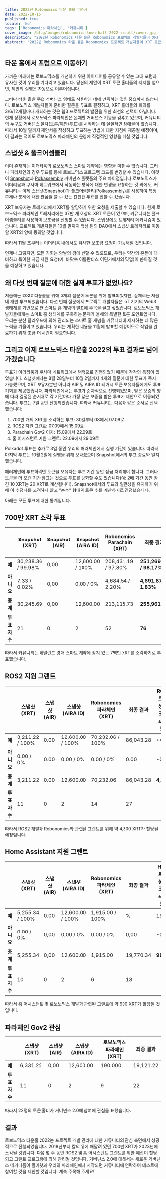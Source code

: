 ```yaml
---
title: 2022년 Robonomics 타운 홀을 따라서
date: 2022-10-15
published: true
locale: 'ko'
tags: ['Robonomics 파라체인', '커뮤니티']
cover_image: /blog/images/robonomics-town-hall-2022-result/cover.jpg
description: "2022년 Robonomics 타운 홀은 Robonomics 프로젝트 개발자들이 XRT 토큰 홀더 DAO를 위한 현재 사용 가능한 거버넌스 도구를 시험해 본 행사였습니다. 이제 프로젝트는 이더리움의 XRT 토큰 홀더를 투표할 수 있으며, 핵심적으로 Polkadot 생태계에서 거버넌스 관리 도구를 갖추고 있습니다."
abstract: "2022년 Robonomics 타운 홀은 Robonomics 프로젝트 개발자들이 XRT 토큰 홀더 DAO를 위한 현재 사용 가능한 거버넌스 도구를 시험해 본 행사였습니다. 이제 프로젝트는 이더리움의 XRT 토큰 홀더를 투표할 수 있으며, 핵심적으로 Polkadot 생태계에서 거버넌스 관리 도구를 갖추고 있습니다."
---
```


## 타운 홀에서 포럼으로 이동하기

가까운 미래에는 로보노믹스를 개선하기 위한 아이디어를 공유할 수 있는 고대 포럼과 유사한 것이 우리를 기다리고 있습니다. 당신의 제안이 XRT 토큰 홀더들의 지지를 얻으면, 제안의 실행은 자동으로 이루어집니다.

그러나 타운 홀을 주요 거버넌스 형태로 사용하는 데에 만족하는 것은 중요하지 않습니다. 로보노믹스 개발자들이 준비한 질문을 투표로 결정하고, XRT 홀더들의 회의를 3/6/12개월마다 개최하는 것은 웹3 프로젝트의 발전을 위한 최선의 선택이 아닙니다. 현재 상황에서 로보노믹스 파라체인은 온체인 거버넌스 기능을 갖추고 있으며, 커뮤니티의 누구도 거버넌스 절차(토론/제안/투표)를 시작하는 데 실질적인 장애물이 없습니다. 따라서 10월 말까지 제안서를 작성하고 투표하는 방법에 대한 지침이 제공될 예정이며, 이 결과는 적어도 로보노믹스 파라체인의 운영에 직접적인 영향을 미칠 것입니다.

## 스냅샷 & 폴크어셈블리

이미 존재하는 이더리움의 로보노믹스 스마트 계약에는 영향을 미칠 수 없습니다. 그러나 파라체인의 경우 투표를 통해 로보노믹스 프로그램 코드를 변경할 수 있습니다. 이것이 [Snapshot](https://snapshot.org/#/developers.robonomics.eth)과 [Polkassembly](https://robonomics.polkassembly.io/) 거버넌스 플랫폼의 주요 차이점입니다.로보노믹스가 이더리움과 쿠사마 네트워크에서 작동하는 방식에 대한 변경을 요청하는 것 외에도, 커뮤니티는 이제 스냅샷(Snapshot)과 폴크어셈블리(Polkassembly)를 사용하여 특정 주제나 문제에 대한 관심을 끌 수 있는 간단한 투표를 만들 수 있습니다.

XRT 보유자는 트레저리에서 XRT를 할당하기 위한 요청을 제출할 수 있습니다. 현재 로보노믹스 파라체인 트레저리에는 37만 개 이상의 XRT 토큰이 있으며, 커뮤니티는 폴크어셈블리를 사용하여 보조금을 신청할 수 있습니다. 스냅샷에도 트레저리 메커니즘이 있습니다. 프로젝트 개발자들은 10월 말까지 핵심 팀의 DAO에서 스냅샷 트레저리로 이동할 XRT의 양에 동의할 것입니다.

따라서 11월 초부터는 이더리움 내에서도 유사한 보조금 요청이 가능해질 것입니다.

언제나 그렇지만, 모든 기회는 양날의 검에 변할 수 있으므로, 우리는 약간의 혼돈에 대비하고 특이한 자금 지원 요청(예: 바닷속 아틀란티스 어딘가에서의 밋업)이 쏟아질 것을 예상하고 있습니다.

## 왜 다섯 번째 질문에 대한 실제 투표가 없었나요?

처음에는 2022 타운홀을 위해 5개의 질문이 토론을 위해 발표되었지만, 실제로는 처음 네 개만 투표되었습니다. 다섯 번째 질문에서 프로젝트 개발자들은 IoT 기기의 Web3 생태계를 기반으로 한 스마트 홈 개념의 발표에 주목을 끌고 싶었습니다. 로보노믹스 개발자들에게는 스마트 홈 생태계를 구축하는 문제가 올해의 특별한 토론 포인트입니다. 우리는 분산 클라우드에 의해 관리되는 스마트 홈 개념을 커뮤니티에 제시하는 데 많은 노력을 기울이고 있습니다. 우리는 계획한 내용을 11월에 발표할 예정이므로 작업을 완료하기 위해 조금 더 시간이 필요합니다.

## 그리고 이제 로보노믹스 타운홀 2022의 투표 결과로 넘어가겠습니다

투표가 이더리움과 쿠사마 네트워크에서 병행으로 진행되었기 때문에 각각의 특징이 있었습니다. 스냅샷에서는 8월 28일부터 10월 2일까지 4개의 질문에 대한 투표가 즉시 가능했으며, XRT 보유자뿐만 아니라 AIR 및 AIRA ID 레거시 토큰 보유자들에게도 투표 기회를 제공했습니다. 파라체인에서는 투표가 순차적으로 진행되었으며, 받은 보증의 양에 따라 결정된 순서대로 각 기간마다 가장 많은 보증을 받은 투표가 제안으로 이동되었습니다. 투표는 7일 동안 진행되었습니다. 따라서 커뮤니티는 다음과 같은 순서로 선택했습니다:

1. 700만 개의 XRT를 소각하는 투표: 30일부터.08에서 07.09로
2. ROS2 지원 그랜트: 07.09에서 15.09로
3. Parachain Gov2 이자: 15.09에서 22.09로
4. 홈 어시스턴트 지원 그랜트: 22.09에서 29.09로

Polkadot 투표는 추가로 3일 동안 우리의 패러체인에서 실행 기간이 있습니다. 따라서 마지막 투표는 10월 2일에 실행을 위해 보내졌으며 Snapshot에서의 투표 종료와 일치했습니다.

패러체인에 투표하려면 토큰을 보유자는 투표 기간 동안 잠금 처리해야 합니다. 그러나 토큰을 더 오랜 기간 잠그는 것으로 투표를 강화할 수도 있습니다(예: 2배 기간 동안 잠긴 10 XRT는 20 XRT로 계산됩니다). Snapshot에서의 투표와 일관성을 유지하기 위해 이 수정자를 고려하지 않고 "순수" 형태의 토큰 수를 계산하기로 결정했습니다.

아래는 모든 투표에 대한 통계입니다.

## 700만 XRT 소각 투표

<div class="big-table">

  |                        | Snapshot (XRT)     | Snapshot (AIR) | Snapshot (AIRA ID) | Robonomics Parachain (XRT) | 최종 결과                | 유통 공급 대비 투표율 (1,637,942 XRT) |
  |------------------------|--------------------|----------------|--------------------|----------------------------|--------------------------|---------------------------------------------------|                                             
  | **예**                 | 30,238.36 / 99.98% | 0,00           | 12,600.00 / 100%   | 208,431.19 / 97.80%        | **251,269.55 / 98.17%**  | 15.34%                                            |
  | **아니요**             | 7.33 / 0.02%       | 0,00           | 0,00 / 0%          | 4,684.54 / 2.20%           | **4,691.87 / 1.83%**     | 0.29%                                             |
  | **총계**               | 30,245.69          | 0,00           | 12,600.00          | 213,115.73                 | **255,961.42**           | 15.63%                                            |
  | **투표자 수**   |21 | 0 | 2 | 52 | **76** | |

</div>

따라서 커뮤니티는 네덜란드 경매 스마트 계약에 잠겨 있는 7백만 XRT를 소각하기로 투표했습니다.

## ROS2 지원 그랜트

<div class="big-table">

| | 스냅샷(XRT) | 스냅샷(AIR) | 스냅샷(AIRA ID) | Robonomics 파라체인(XRT) | 최종 결과 | ROS2 그랜트 예산(찬성/반대 투표 XRT = ± 20 그랜트 XRT) |
|------------------------|--------------------|----------------|--------------------|----------------------------|----------------------|-----------------------------------------------------------| 
| **예** | 3,211.22 / 100% | 0.00 | 12,600.00 / 100% | 70,232.06 / 100% | 86,043.28 | +4,302.16 |
| **아니요** | 0.00 / 0% | 0.00 | 0.00 / 0% | 0.00 / 0% | 0.00 | -0.00 |
| **총계** | 3,211.22 | 0.00 | 12,600.00 | 70,232.06 | 86,043.28 | **4,302.16** |
| **투표자 수** | 11 | 0 | 2 | 14 | 27 | |

</div>

따라서 ROS2 개발과 Robonomics와 관련된 그랜트를 위해 약 4,300 XRT가 할당될 예정입니다.

## Home Assistant 지원 그랜트

<div class="big-table">

| | 스냅샷(XRT) | 스냅샷(AIR) | 스냅샷(AIRA ID) | Robonomics 파라체인(XRT) | 최종 결과 | Hass 그랜트 예산(찬성/반대 투표 XRT = ± 20 그랜트 XRT) |
|------------------------|--------------------|----------------|--------------------|----------------------------|----------------------|------------------------------------------------------------| 
| **예** | 5,255.34 / 100% | 0.00 | 12,600.00 / 100% | 1,915.00 / 100% |%            | 19,770.34            | +988.52                                                    |
| **아니요**                 | 0.00 / 0%          | 0,00           | 0,00 / 0%          | 0.00 / 0%                  | 0,00                 | -0.00                                                      |
| **총계**              | 5,255.34           | 0,00           | 12,600.00          | 1,915.00                   | 19,770.34            | **988.52**                                                 |
| **투표자 수**   | 10                 | 0              | 2                  | 6                          | 18                   |                                                            |


</div>

따라서 홈 어시스턴트 및 로보노믹스 개발과 관련된 그랜트에 약 990 XRT가 할당될 것입니다.

## 파라체인 Gov2 관심

<div class="big-table">

|                     | 스냅샷 (XRT) | 스냅샷 (AIR)     | 스냅샷 (AIRA ID) | 로보노믹스 파라체인 (XRT) | 최종 결과 |
|---------------------|----------------|--------------------|--------------------|----------------------------|---------------|
| **예**             | 6,331.22       | 0,00               | 12,600.00          | 190.000                    | 19,121.22     |
| **투표자 수**| 11             | 0                  | 2                  | 9                          | 22            |

</div>

따라서 22명의 토큰 홀더가 거버넌스 2.0에 참여에 관심을 표했습니다.

## 결과

로보노믹스 타운홀 2022는 프로젝트 개발 관리에 대한 커뮤니티의 관심 측면에서 성공적으로 진행되었습니다. 2018년부터 칼의 위에 매달려 있던 700만 XRT가 2023년에 소각될 것입니다. 다음 몇 주 동안 ROS2 및 홈 어시스턴트 그랜트를 위한 예산이 할당되고 그랜트 프로그램에 의해 관리될 것입니다. 거버넌스 2.0에 대해서는 새로운 거버넌스 메커니즘이 폴카닷과 우리의 파라체인에서 시작되면 커뮤니티에 연락하여 테스트에 참여할 것을 제안할 것입니다. 계속 주목해 주세요!